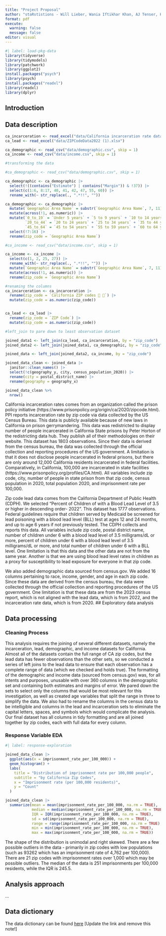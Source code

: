 ```yaml
---
title: "Project Proposal"
author: "staRstistions - Will Lieber, Wania Iftikhar Khan, AJ Tenser, Kami Akala"
format: pdf
execute: 
  warning: false
  message: false
editor: visual
---
```


```r
#| label: load-pkg-data
library(tidyverse)
library(tidymodels)
library(patchwork)
library(ggplot2)
install.packages("psych")
library(psych)
install.packages("readxl") 
library(readxl)  
library(dplyr) 
```

## Introduction

## Data description

```r

ca_incarceration <- read_excel("data/California incarceration rate data.xlsx")
ca_lead <- read_excel("data/ZIPCodeData2022 (1).xlsx")

ca_demographic <- read_csv("data/demographic.csv", skip = 1)
ca_income <- read_csv("data/income.csv", skip = 1)
```

```r
#transforming the data

#ca_demographic <- read_csv("data/demographic.csv", skip = 1)

ca_demographic <- ca_demographic |>
  select(!((contains("Estimate") | contains("Margin")) & !37)) |>
  select(c(1:6, 8:17, 40, 41, 42, 47, 55, 60)) |>
  rename_with(~ str_replace(., ".*!!", ""))

ca_demographic <- ca_demographic |>
  mutate(`Geographic Area Name` = substr(`Geographic Area Name`, 7, 11)) |>
  mutate(across(!1, as.numeric)) |>
  mutate(`0_to_19` = `Under 5 years` + `5 to 9 years` + `10 to 14 years` + `15 to 19 years`,
         `20_to_44` = `20 to 24 years` + `25 to 34 years` + `35 to 44 years`,
         `45_to_64` = `45 to 54 years` + `55 to 59 years` + `60 to 64 years`) |>
  select(!7:16) |>
  rename(zip_code = `Geographic Area Name`)

#ca_income <- read_csv("data/income.csv", skip = 1)

ca_income <- ca_income |>
  select(c(1, 2, 25, 27)) |>
  rename_with(~ str_replace(., ".*!!", "")) |>
  mutate(`Geographic Area Name` = substr(`Geographic Area Name`, 7, 11)) |>
  mutate(across(!1, as.numeric)) |>
  rename(zip_code = `Geographic Area Name`)
```

```r
#renaming the columns
ca_incarceration <- ca_incarceration |>
  rename(zip_code = `California ZIP codes  `) |>
  mutate(zip_code = as.numeric(zip_code))


ca_lead <- ca_lead |>
  rename(zip_code = `ZIP Code`) |>
  mutate(zip_code = as.numeric(zip_code))

```

```r
#left_join to pare down to least observation dataset

joined_data1 <- left_join(ca_lead, ca_incarceration, by = "zip_code")
joined_data2 <- left_join(joined_data1, ca_demographic, by = "zip_code")

joined_data <- left_join(joined_data2, ca_income, by = "zip_code")

joined_data_clean <- joined_data |>
  janitor::clean_names() |>
  select(!c(geography_y, city, census_population_2020)) |>
  rename(city = postal_district_name) |>
  rename(geography = geography_x)

```

```r
joined_data_clean %>% 
  nrow()
```

California incarceration rates comes from an organization called the prison policy initiative (https://www.prisonpolicy.org/origin/ca/2020/zipcode.html). PPI reports incarceration rate by zip code via data collected by the US Census Bureau. This data is publicly available because of new laws in California on prison gerrymandering. This data was redistricted to display number of people incarcerated in California State prisons by Peter Horton of the redistricting data hub. They publish all of their methodologies on their website. This dataset has 1803 observations. Since their data is derived from the census bureau, the data was collected through the official collection and reporting procedures of the US government. A limitation is that it does not disclose people incarcerated in federal prisons, but there are only around 12,000 California residents incarcerated in federal facilities. Comparatively, in California, 100,000 are incarcerated in state facilities (https://www.prisonpolicy.org/profiles/CA.html). All variables include zip code, city, number of people in state prison from that zip code, census population in 2020, total population 2020, and imprisonment rate per 100,000.

Zip code lead data comes from the California Department of Public Health (CDPH). We selected "Percent of Children of with a Blood Lead Level of 3.5 or higher in descending order- 2022". This dataset has 1777 observations. Federal guidelines require that children served by Medicaid be screened for lead poisoning with a blood lead level (BLL) test at ages 12 and 24 months, and up to age 6 years if not previously tested. The CDPH collects and reports this data. All variables include zip code, postal district name, number of children under 6 with a blood lead level of 3.5 milligrams/dL or more, percent of children under 6 with a blood lead level of 3.5 milligrams/dL or more, and total number of children under 6 with a BLL level. One limitation is that this data and the other data are not from the same year. Another is that we are using blood lead level rates in children as a proxy for susceptibility to lead exposure for everyone in that zip code.

We also added demographic data sourced from census.gov. We added 16 columns pertaining to race, income, gender, and age in each zip code. Since these data are derived from the census bureau, the data were collected through the official collection and reporting procedures of the US government. One limitation is that these data are from the 2023 census report, which is not aligned with the lead data, which is from 2022, and the incarceration rate data, which is from 2020. \## Exploratory data analysis

## **Data processing**

### Cleaning Process

This analysis requires the joining of several different datasets, namely the incarceration, lead, demographic, and income datasets for California. Almost all of the datasets contain the full range of CA zip codes, but the lead data has fewer observations than the other sets, so we conducted a series of left joins to the lead data to ensure that each observation has a complete range of data (which we checked and holds true). The formatting of the demographic and income data (sourced from census.gov) was, for all intents and purposes, unusable with over 360 columns in the demographic set and containing both estimates and margins of error. We pared down the sets to select only the columns that would be most relevant for this investigation, as well as created age variables that split the range in three to simplify the data. We also had to rename the columns in the census data to be intelligible and columns in the lead and incarceration sets to eliminate the capital letters, spaces, and symbols which would complicate the analysis. Our final dataset has all columns in tidy formatting and are all joined together by zip codes, each with full data for every column.

### Response Variable EDA

```r
#| label: response-exploration

joined_data_clean |>
  ggplot(aes(x = imprisonment_rate_per_100_000)) +
  geom_histogram() +
  labs(
    title = "Distribution of imprisonment rate per 100,000 people",
    subtitle = "by California Zip Codes",
    x = "Imprisonment rate (per 100,000 residents)",
    y = "Count"
  )

joined_data_clean |>
  summarize(mean = mean(imprisonment_rate_per_100_000, na.rm = TRUE),
            median = median(imprisonment_rate_per_100_000, na.rm = TRUE),
            IQR = IQR(imprisonment_rate_per_100_000, na.rm = TRUE),
            sd = sd(imprisonment_rate_per_100_000, na.rm = TRUE),
            range = range(imprisonment_rate_per_100_000, na.rm = TRUE),
            min = min(imprisonment_rate_per_100_000, na.rm = TRUE),
            max = max(imprisonment_rate_per_100_000, na.rm = TRUE))

```

The shape of the distribution is unimodal and right skewed. There are a few possible outliers in the data - primarily in zip codes with low populations (such as 93262 which has an imprisonment rate of 4,762 per 100,000). There are 21 zip codes with imprisonment rates over 1,000 which may be possible outliers. The median of the data is 251 imprisonments per 100,000 residents, while the IQR is 245.5.

## Analysis approach

...

## Data dictionary

The data dictionary can be found [here](ADD%20LINK!!!) \[Update the link and remove this note!\]
